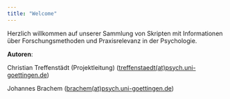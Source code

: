 ```yaml
---
title: "Welcome"
---
```


Herzlich willkommen auf unserer Sammlung von Skripten mit Informationen über Forschungsmethoden und Praxisrelevanz in der Psychologie.

**Autoren**:

Christian Treffenstädt (Projektleitung) ([treffenstaedt(at)psych.uni-goettingen.de](mailto:treffenstaedt@psych.uni-goettingen.de))

Johannes Brachem ([brachem(at)psych.uni-goettingen.de](mailto:brachem@psych.uni-goettingen.de))
